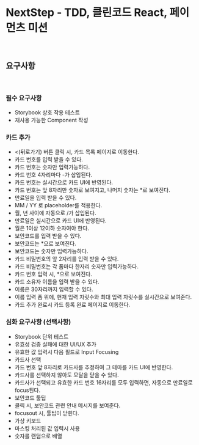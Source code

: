 
<Meta title="페이먼츠 미션/Introduction"/>

# NextStep - TDD, 클린코드 React, 페이먼츠 미션

<br/>

## 요구사항

<br/>

### 필수 요구사항

- Storybook 상호 작용 테스트
- 재사용 가능한 Component 작성

### 카드 추가

- <(뒤로가기) 버튼 클릭 시, 카드 목록 페이지로 이동한다.
- 카드 번호를 입력 받을 수 있다.
- 카드 번호는 숫자만 입력가능하다.
- 카드 번호 4자리마다 -가 삽입된다.
- 카드 번호는 실시간으로 카드 UI에 반영된다.
- 카드 번호는 앞 8자리만 숫자로 보여지고, 나머지 숫자는 *로 보여진다.
- 만료일을 입력 받을 수 있다.
- MM / YY 로 placeholder를 적용한다.
- 월, 년 사이에 자동으로 /가 삽입된다.
- 만료일은 실시간으로 카드 UI에 반영된다.
- 월은 1이상 12이하 숫자여야 한다.
- 보안코드를 입력 받을 수 있다.
- 보안코드는 *으로 보여진다.
- 보안코드는 숫자만 입력가능하다.
- 카드 비밀번호의 앞 2자리를 입력 받을 수 있다.
- 카드 비밀번호는 각 폼마다 한자리 숫자만 입력가능하다.
- 카드 번호 입력 시, *으로 보여진다.
- 카드 소유자 이름을 입력 받을 수 있다.
- 이름은 30자리까지 입력할 수 있다.
- 이름 입력 폼 위에, 현재 입력 자릿수와 최대 입력 자릿수를 실시간으로 보여준다.
- 카드 추가 완료시 카드 등록 완료 페이지로 이동한다.

### 심화 요구사항 (선택사항)

- Storybook 단위 테스트
- 유효성 검증 실패에 대한 UI/UX 추가
- 유효한 값 입력시 다음 필드로 Input Focusing
- 카드사 선택
- 카드 번호 앞 8자리로 카드사를 추정하여 그 테마를 카드 UI에 반영한다.
- 카드사를 선택하지 않아도 모달을 닫을 수 있다.
- 카드사가 선택되고 유효한 카드 번호 16자리를 모두 입력하면, 자동으로 만료일로 focus된다.
- 보안코드 툴팁
- 클릭 시, 보안코드 관련 안내 메시지를 보여준다.
- focusout 시, 툴팁이 닫힌다.
- 가상 키보드
- 마스킹 처리된 값 입력시 사용
- 숫자를 랜덤으로 배열

